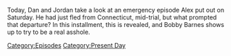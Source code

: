 {{DEFAULTSORT:
    #_EPISODE_0729:September 24, 2022
}}{{Episode
    | title           = September 24, 2022
    | caption         = [https://knowledgefight.libsyn.com/729-september-24-2022 Listen to this episode on Libsyn]
    | episodeNumber   = 729
    | length          = 01:29:04
    | airDate         = September 26, 2022
    | coverageDate    = September 24, 2022
    | episodeType     = [[:Category:Present Day|Present Day]]
    | previousEpisode = [[728: Elizabeth Williamson Returns Once More]]
}}

{{Stub}}

Today, Dan and Jordan take a look at an emergency episode Alex put out on Saturday.  He had just fled from Connecticut, mid-trial, but what prompted that departure?  In this installment, this is revealed, and Bobby Barnes shows up to try to be a real asshole.

[[Category:Episodes]]
[[Category:Present Day]]

